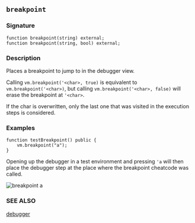 ## `breakpoint`

### Signature

```solidity
function breakpoint(string) external;
function breakpoint(string, bool) external;
```

### Description

Places a breakpoint to jump to in the debugger view.

Calling `vm.breakpoint('<char>, true)` is equivalent to `vm.breakpoint('<char>)`, but calling `vm.breakpoint('<char>, false)` will erase the breakpoint at `'<char>`.

If the char is overwritten, only the last one that was visited in the execution steps is considered.

### Examples

```solidity
function testBreakpoint() public {
    vm.breakpoint("a");
}
```

Opening up the debugger in a test environment and pressing `'a` will then place the debugger step at the place where the breakpoint cheatcode was called.

![breakpoint a](../images/breakpoint.png)

### SEE ALSO

[debugger](/forge/debugger.mdx)
